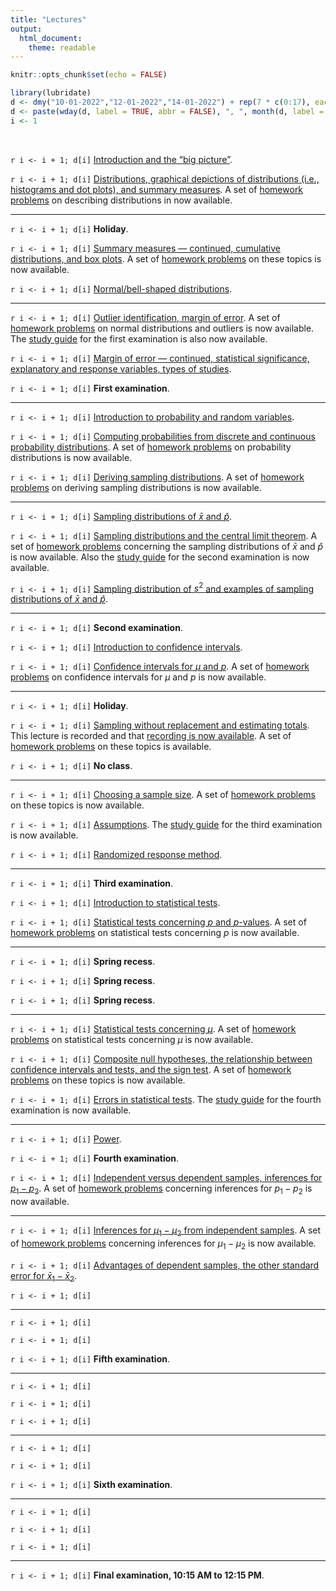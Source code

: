 ```yaml
---
title: "Lectures"
output: 
  html_document: 
    theme: readable
---
```


```r
knitr::opts_chunk$set(echo = FALSE)
```

```r
library(lubridate)
d <- dmy("10-01-2022","12-01-2022","14-01-2022") + rep(7 * c(0:17), each = 3)
d <- paste(wday(d, label = TRUE, abbr = FALSE), ", ", month(d, label = TRUE), " ", day(d), ".", sep = "")
i <- 1
```

&nbsp;

`r i <- i + 1; d[i]` [Introduction and the "big picture"](lecture-01-12-2022.html).

`r i <- i + 1; d[i]` [Distributions, graphical depictions of distributions (i.e., histograms and dot plots), and summary measures](lecture-01-14-2022.html). A set of [homework problems](homework-01.html) on describing distributions in now available.

***

`r i <- i + 1; d[i]` **Holiday**.

`r i <- i + 1; d[i]` [Summary measures --- continued, cumulative distributions, and box plots](lecture-01-19-2022.html). A set of [homework problems](homework-02.html) on these topics is now available.

`r i <- i + 1; d[i]` [Normal/bell-shaped distributions](lecture-01-21-2022.html).
 
***

`r i <- i + 1; d[i]` [Outlier identification, margin of error](lecture-01-24-2022.html). A set of [homework problems](homework-03.html) on normal distributions and outliers is now available. The [study guide](e1-studyguide.html) for the first examination is also now available.

`r i <- i + 1; d[i]` [Margin of error --- continued, statistical significance, explanatory and response variables, types of studies](lecture-01-26-2022.html).

`r i <- i + 1; d[i]` **First examination**.
 
***

`r i <- i + 1; d[i]` [Introduction to probability and random variables](lecture-01-31-2022.html).

`r i <- i + 1; d[i]` [Computing probabilities from discrete and continuous probability distributions](lecture-02-02-2022.html). A set of [homework problems](homework-04.html) on probability distributions is now available.

`r i <- i + 1; d[i]` [Deriving sampling distributions](lecture-02-04-2022.html). A set of [homework problems](homework-05.html) on deriving sampling distributions is now available.
 
***

`r i <- i + 1; d[i]` [Sampling distributions of $\bar{x}$ and $\hat{p}$](lecture-02-07-2022.html).

`r i <- i + 1; d[i]` [Sampling distributions and the central limit theorem](lecture-02-09-2022.html). A set of [homework problems](homework-06.html) concerning the sampling distributions of $\bar{x}$ and $\hat{p}$ is now available. Also the [study guide](e2-studyguide.html) for the second examination is now available.

`r i <- i + 1; d[i]` [Sampling distribution of $s^2$ and examples of sampling distributions of $\bar{x}$ and $\hat{p}$](lecture-02-11-2022.html).
 
***

`r i <- i + 1; d[i]` **Second examination**.

`r i <- i + 1; d[i]` [Introduction to confidence intervals](lecture-02-16-2022.html). 

`r i <- i + 1; d[i]` [Confidence intervals for $\mu$ and $p$](lecture-02-18-2022.html). A set of [homework problems](homework-07.html) on confidence intervals for $\mu$ and $p$ is now available. 
 
***

`r i <- i + 1; d[i]` **Holiday**.

`r i <- i + 1; d[i]` [Sampling without replacement and estimating totals](lecture-02-23-2022.html). This lecture is recorded and that [recording is now available](https://vandalsuidaho-my.sharepoint.com/:v:/g/personal/trjohns_uidaho_edu/EROpH2Afal5Bo2686EUhavQBH8XgTLeBHAvmKgzUqu8Obw?e=LAGW0m). A set of [homework problems](homework-08.html) on these topics is available.

`r i <- i + 1; d[i]` **No class**.
 
***

`r i <- i + 1; d[i]` [Choosing a sample size](lecture-02-28-2022.html). A set of [homework problems](homework-09.html) on these topics is now available.

`r i <- i + 1; d[i]` [Assumptions](lecture-03-02-2022.html). The [study guide](e3-studyguide.html) for the third examination is now available.

`r i <- i + 1; d[i]` [Randomized response method](lecture-03-04-2022.html).
 
***

`r i <- i + 1; d[i]` **Third examination**.

`r i <- i + 1; d[i]` [Introduction to statistical tests](lecture-03-09-2022.html).

`r i <- i + 1; d[i]` [Statistical tests concerning $p$ and $p$-values](lecture-03-11-2022.html). A set of [homework problems](homework-10.html) on statistical tests concerning $p$ is now available.
 
***

`r i <- i + 1; d[i]` **Spring recess**.

`r i <- i + 1; d[i]` **Spring recess**.

`r i <- i + 1; d[i]` **Spring recess**.
 
***

`r i <- i + 1; d[i]` [Statistical tests concerning $\mu$](lecture-03-21-2022.html). A set of [homework problems](homework-11.html) on statistical tests concerning $\mu$ is now available. 

`r i <- i + 1; d[i]` [Composite null hypotheses, the relationship between confidence intervals and tests, and the sign test](lecture-03-23-2022.html). A set of [homework problems](homework-12.html) on these topics is now available.

`r i <- i + 1; d[i]` [Errors in statistical tests](lecture-03-25-2022.html). The [study guide](e4-studyguide.html) for the fourth examination is now available. 
 
***

`r i <- i + 1; d[i]` [Power](lecture-03-28-2022.html).

`r i <- i + 1; d[i]` **Fourth examination**.

`r i <- i + 1; d[i]` [Independent versus dependent samples, inferences for $p_1-p_2$](lecture-04-01-2022.html). A set of [homework problems](homework-13.html) concerning inferences for $p_1 - p_2$ is now available. 
 
***

`r i <- i + 1; d[i]` [Inferences for $\mu_1-\mu_2$ from independent samples](lecture-04-04-2022.html). A set of [homework problems](homework-14.html) concerning inferences for $\mu_1 - \mu_2$ is now available.  

`r i <- i + 1; d[i]` [Advantages of dependent samples, the other standard error for $\bar{x}_1 - \bar{x}_2$](lecture-04-06-2022.html).
 
`r i <- i + 1; d[i]` 
 
***

`r i <- i + 1; d[i]` 

`r i <- i + 1; d[i]` 

`r i <- i + 1; d[i]` **Fifth examination**.
 
***

`r i <- i + 1; d[i]` 

`r i <- i + 1; d[i]` 

`r i <- i + 1; d[i]` 
 
***

`r i <- i + 1; d[i]` 

`r i <- i + 1; d[i]` 

`r i <- i + 1; d[i]` **Sixth examination**.
 
***

`r i <- i + 1; d[i]` 

`r i <- i + 1; d[i]` 

`r i <- i + 1; d[i]` 

***

`r i <- i + 1; d[i]` **Final examination, 10:15 AM to 12:15 PM**.



